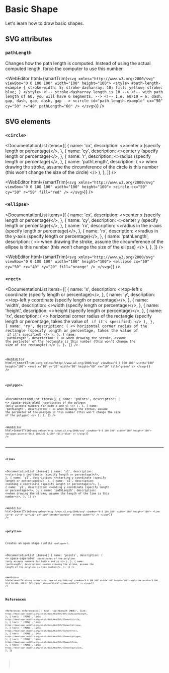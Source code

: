 
# Basic Shape

Let's learn how to draw basic shapes.

## SVG attributes

### `pathLength`

Changes how the path length is computed. Instead of using the actual computed length, force the computer to use this number.

<WebEditor
  html={smartTrim(`
    <svg xmlns="http://www.w3.org/2000/svg" viewBox="0 0 100 100" width="100" height="100">
      <style>
        #path-length-example {
          stroke-width: 5;
          stroke-dasharray: 10;
          fill: yellow;
          stroke: blue;
        }
      </style>
      <!-- stroke-dasharray length is 10 -->
      <!-- with path length of 60, you will have 6 segments. -->
      <!-- I.e. 60/10 = 6: dash, gap, dash, gap, dash, gap -->
      <circle id="path-length-example" cx="50" cy="50" r="40" pathLength="60" />
    </svg>
  `)}
/>

## SVG elements

### `<circle>`

<DocumentationList
  items={[
    {
      name: 'cx',
      description: <>center x (specify length or percentage)</>,
    },
    {
      name: 'cy',
      description: <>center y (specify length or percentage)</>,
    },
    {
      name: 'r',
      description: <>radius (specify length or percentage)</>,
    },
    {
      name: 'pathLength',
      description: (
        <>
          when drawing the stroke, assume the circumference of the circle is this number (this won't
          change the size of the circle)
        </>
      ),
    },
  ]}
/>

<WebEditor
  html={smartTrim(`
    <svg xmlns="http://www.w3.org/2000/svg" viewBox="0 0 100 100" width="100" height="100">
      <circle cx="50" cy="50" r="50" fill="red" />
    </svg>
  `)}
/>

### `<ellipse>`

<DocumentationList
  items={[
    {
      name: 'cx',
      description: <>center x (specify length or percentage)</>,
    },
    {
      name: 'cy',
      description: <>center y (specify length or percentage)</>,
    },
    {
      name: 'rx',
      description: <>radius in the x-axis (specify length or percentage)</>,
    },
    {
      name: 'rx',
      description: <>radius in the y-axis (specify length or percentage)</>,
    },
    {
      name: 'pathLength',
      description: (
        <>
          when drawing the stroke, assume the circumference of the ellipse is this number (this
          won't change the size of the ellipse)
        </>
      ),
    },
  ]}
/>

<WebEditor
  html={smartTrim(`
    <svg xmlns="http://www.w3.org/2000/svg" viewBox="0 0 100 100" width="100" height="100">
      <ellipse cx="50" cy="50" rx="40" ry="20" fill="orange" />
    </svg>
  `)}
/>

### `<rect>`

<DocumentationList
  items={[
    {
      name: 'x',
      description: <>top-left x coordinate (specify length or percentage)</>,
    },
    {
      name: 'y',
      description: <>top-left y coordinate (specify length or percentage)</>,
    },
    {
      name: 'width',
      description: <>width (specify length or percentage)</>,
    },
    {
      name: 'height',
      description: <>height (specify length or percentage)</>,
    },
    {
      name: 'rx',
      description: (
        <>
          horizontal corner radius of the rectangle (specify length or percentage, takes the value
          of <Code str="ry" /> if it's specified)
        </>
      ),
    },
    {
      name: 'ry',
      description: (
        <>
          horizontal corner radius of the rectangle (specify length or percentage, takes the value
          of <Code str="rx" /> if it's specified)
        </>
      ),
    },
    {
      name: 'pathLength',
      description: (
        <>
          when drawing the stroke, assume the perimeter of the rectangle is this number (this won't
          change the size of the rectangle)
        </>
      ),
    },
  ]}
/>

<WebEditor
  html={smartTrim(`
    <svg xmlns="http://www.w3.org/2000/svg" viewBox="0 0 100 100" width="100" height="100">
      <rect x="10" y="20" width="80" height="60" rx="10" fill="green" />
    </svg>
  `)}
/>

### `<polygon>`

<DocumentationList
  items={[
    {
      name: 'points',
      description: (
        <>
          space-separated <Code str="x,y" /> coordinates of the polygon (only accepts numbers for
          both x and y)
        </>
      ),
    },
    {
      name: 'pathLength',
      description: (
        <>
          when drawing the stroke, assume the perimeter of the polygon is this number (this won't
          change the size of the polygon)
        </>
      ),
    },
  ]}
/>

<WebEditor
  html={smartTrim(`
    <svg xmlns="http://www.w3.org/2000/svg" viewBox="0 0 100 100" width="100" height="100">
      <polygon points="50,0 100,100 0,100" fill="blue" />
    </svg>
  `)}
/>

---

### `<line>`

<DocumentationList
  items={[
    {
      name: 'x1',
      description: <>starting x coordinate (specify length or percentage)</>,
    },
    {
      name: 'y1',
      description: <>starting y coordinate (specify length or percentage)</>,
    },
    {
      name: 'x2',
      description: <>ending x coordinate (specify length or percentage)</>,
    },
    {
      name: 'y2',
      description: <>ending y coordinate (specify length or percentage)</>,
    },
    {
      name: 'pathLength',
      description: <>when drawing the stroke, assume the length of the line is this number</>,
    },
  ]}
/>

<WebEditor
  html={smartTrim(`
    <svg xmlns="http://www.w3.org/2000/svg" viewBox="0 0 100 100" width="100" height="100">
      <line x1="0" y1="0" x2="100" y2="100" stroke="purple"  stroke-width="5" />
    </svg>
  `)}
/>

### `<polyline>`

Creates an open shape (unlike `<polygon>`).

<DocumentationList
  items={[
    {
      name: 'points',
      description: (
        <>
          space-separated <Code str="x,y" /> coordinates of the polyline (only accepts numbers for
          both x and y)
        </>
      ),
    },
    {
      name: 'pathLength',
      description: <>when drawing the stroke, assume the length of the polyline is this number</>,
    },
  ]}
/>

<WebEditor
  html={smartTrim(`
    <svg xmlns="http://www.w3.org/2000/svg" viewBox="0 0 100 100" width="100" height="100">
      <polyline points="0,100, 50,0 50,100, 100,0" fill="gray" stroke="black" stroke-width="5" />
    </svg>
  `)}
/>

## References

<References
  references={[
    {
      text: 'pathLength (MDN)',
      link: `https://developer.mozilla.org/en-US/docs/Web/SVG/Attribute/pathLength`,
    },
    {
      text: '<circle> (MDN)',
      link: `https://developer.mozilla.org/en-US/docs/Web/SVG/Element/circle`,
    },
    {
      text: '<ellipse> (MDN)',
      link: `https://developer.mozilla.org/en-US/docs/Web/SVG/Element/ellipse`,
    },
    {
      text: '<rect> (MDN)',
      link: `https://developer.mozilla.org/en-US/docs/Web/SVG/Element/rect`,
    },
    {
      text: '<polygon> (MDN)',
      link: `https://developer.mozilla.org/en-US/docs/Web/SVG/Element/polygon`,
    },
    {
      text: '<line> (MDN)',
      link: `https://developer.mozilla.org/en-US/docs/Web/SVG/Element/line`,
    },
    {
      text: '<polyline> (MDN)',
      link: `https://developer.mozilla.org/en-US/docs/Web/SVG/Element/polyline`,
    },
  ]}
></References>

